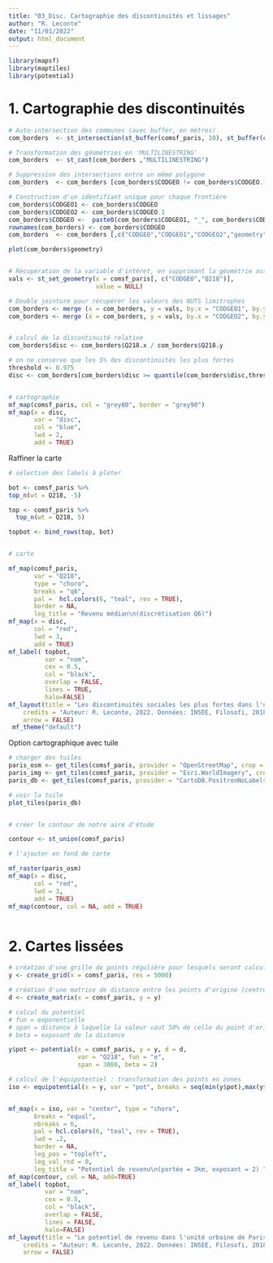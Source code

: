 ---
title: "03_Disc. Cartographie des discontinuités et lissages"
author: "R. Leconte"
date: "11/01/2022"
output: html_document
---
```{r pkg}

library(mapsf)
library(maptiles)
library(potential)

```

# 1. Cartographie des discontinuités
```{r disc}
# Auto-intersection des communes (avec buffer, en mètres)
com_borders  <- st_intersection(st_buffer(comsf_paris, 10), st_buffer(comsf_paris, 10)) 

# Transformation des géométries en 'MULTILINESTRING'
com_borders  <- st_cast(com_borders ,"MULTILINESTRING")

# Suppression des intersections entre un même polygone
com_borders  <- com_borders [com_borders$CODGEO != com_borders$CODGEO.1, ] 

# Construction d'un identifiant unique pour chaque frontière
com_borders$CODGEO1 <- com_borders$CODGEO
com_borders$CODGEO2 <- com_borders$CODGEO.1
com_borders$CODGEO <-  paste0(com_borders$CODGEO1, "_", com_borders$CODGEO2)
rownames(com_borders) <- com_borders$CODGEO
com_borders  <- com_borders [,c("CODGEO","CODGEO1","CODGEO2","geometry")]

plot(com_borders$geometry)


# Récupération de la variable d'intéret, en supprimant la géométrie associée
vals <- st_set_geometry(x = comsf_paris[, c("CODGEO","Q218")], 
                        value = NULL)

# Double jointure pour récupérer les valeurs des NUTS limitrophes
com_borders <- merge (x = com_borders, y = vals, by.x = "CODGEO1", by.y = "CODGEO", all.x = T)
com_borders <- merge (x = com_borders, y = vals, by.x = "CODGEO2", by.y = "CODGEO", all.x = T)


# calcul de la discontinuité relative
com_borders$disc <- com_borders$Q218.x / com_borders$Q218.y

# on ne conserve que les 5% des discontinuités les plus fortes
threshold <- 0.975
disc <- com_borders[com_borders$disc >= quantile(com_borders$disc,threshold),]


# cartographie
mf_map(comsf_paris, col = "grey80", border = "grey90")
mf_map(x = disc,
       var = "disc",
       col = "blue",
       lwd = 2,
       add = TRUE)

```


Raffiner la carte

```{r cartopretty}

# sélection des labels à ploter

bot <- comsf_paris %>% 
top_n(wt = Q218, -5)

top <- comsf_paris %>% 
  top_n(wt = Q218, 5)

topbot <- bind_rows(top, bot)


# carte

mf_map(comsf_paris, 
       var = "Q218", 
       type = "choro", 
       breaks = "q6",
       pal =  hcl.colors(6, "teal", rev = TRUE), 
       border = NA, 
       leg_title = "Revenu médian\n(discrétisation Q6)")
mf_map(x = disc,
       col = "red",
       lwd = 3,
       add = TRUE)
mf_label( topbot, 
          var = "nom",
          cex = 0.5,
          col = "black",
          overlap = FALSE,
          lines = TRUE,
          halo=FALSE)
mf_layout(title = "Les discontinuités sociales les plus fortes dans l'unité urbaine de Paris (2018)",
    credits = "Auteur: R. Leconte, 2022. Données: INSEE, Filosofi, 2018",
    arrow = FALSE)
 mf_theme("default")

```
Option cartographique avec tuile

```{r}

# charger des tuiles
paris_osm <- get_tiles(comsf_paris, provider = "OpenStreetMap", crop = TRUE)
paris_img <- get_tiles(comsf_paris, provider = "Esri.WorldImagery", crop = TRUE)
paris_db <- get_tiles(comsf_paris, provider = "CartoDB.PositronNoLabels", crop = TRUE)

# voir la tuile
plot_tiles(paris_db)


# créer le contour de notre aire d'étude

contour <- st_union(comsf_paris)

# l'ajouter en fond de carte

mf_raster(paris_osm)
mf_map(x = disc,
       col = "red",
       lwd = 3,
       add = TRUE)
mf_map(contour, col = NA, add = TRUE)



```


# 2. Cartes lissées


```{r pot}


# création d'une grille de points régulière pour lesquels seront calculées les valeurs de la variable
y <- create_grid(x = comsf_paris, res = 5000)

# création d'une matrice de distance entre les points d'origine (centroides des communes), et les points de la grille
d <- create_matrix(x = comsf_paris, y = y)

# calcul du potentiel
# fun = exponentielle
# span = distance à laquelle la valeur vaut 50% de celle du point d'origine
# beta = exposant de la distance 

y$pot <- potential(x = comsf_paris, y = y, d = d,
                   var = "Q218", fun = "e",
                   span = 3000, beta = 2)

# calcul de l'équipotentiel : transformation des points en zones
iso <- equipotential(x = y, var = "pot", breaks = seq(min(y$pot),max(y$pot), 500), mask = comsf_paris)


mf_map(x = iso, var = "center", type = "choro", 
       breaks = "equal", 
       nbreaks = 6,
       pal = hcl.colors(6, "teal", rev = TRUE),
       lwd = .2,
       border = NA, 
       leg_pos = "topleft",
       leg_val_rnd = 0,
       leg_title = "Potentiel de revenu\n(portée = 3km, exposant = 2) ")
mf_map(contour, col = NA, add=TRUE)
mf_label( topbot, 
          var = "nom",
          cex = 0.5,
          col = "black",
          overlap = FALSE,
          lines = FALSE,
          halo=FALSE)
mf_layout(title = "Le potentiel de revenu dans l'unité urbaine de Paris (2018)",
    credits = "Auteur: R. Leconte, 2022. Données: INSEE, Filosofi, 2018",
    arrow = FALSE)

```


